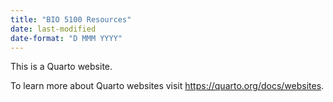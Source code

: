 ```yaml
---
title: "BIO 5100 Resources"
date: last-modified
date-format: "D MMM YYYY"
---
```


This is a Quarto website.

To learn more about Quarto websites visit <https://quarto.org/docs/websites>.
